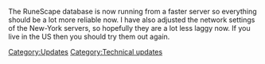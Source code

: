 {{update|date=19 July 2002}}
The RuneScape database is now running from a faster server so everything should be a lot more reliable now. I have also adjusted the network settings of the New-York servers, so hopefully they are a lot less laggy now. If you live in the US then you should try them out again.
[[Category:Updates]]
[[Category:Technical updates]]
